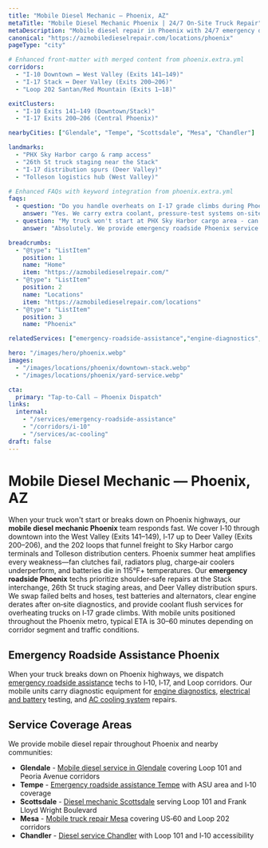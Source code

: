 ```yaml
---
title: "Mobile Diesel Mechanic — Phoenix, AZ"
metaTitle: "Mobile Diesel Mechanic Phoenix | 24/7 On‑Site Truck Repair"
metaDescription: "Mobile diesel repair in Phoenix with 24/7 emergency dispatch. Serving I‑10, I‑17, and the Stack interchange."
canonical: "https://azmobiledieselrepair.com/locations/phoenix"
pageType: "city"

# Enhanced front-matter with merged content from phoenix.extra.yml
corridors:
  - "I-10 Downtown ↔ West Valley (Exits 141–149)"
  - "I-17 Stack ↔ Deer Valley (Exits 200–206)"
  - "Loop 202 Santan/Red Mountain (Exits 1–18)"

exitClusters:
  - "I-10 Exits 141–149 (Downtown/Stack)"
  - "I-17 Exits 200–206 (Central Phoenix)"

nearbyCities: ["Glendale", "Tempe", "Scottsdale", "Mesa", "Chandler"]

landmarks:
  - "PHX Sky Harbor cargo & ramp access"
  - "26th St truck staging near the Stack"
  - "I-17 distribution spurs (Deer Valley)"
  - "Tolleson logistics hub (West Valley)"

# Enhanced FAQs with keyword integration from phoenix.extra.yml
faqs:
  - question: "Do you handle overheats on I-17 grade climbs during Phoenix summer?"
    answer: "Yes. We carry extra coolant, pressure-test systems on-site, and provide roadside water delivery for emergency cooling. The I-17 northbound grade from Central Phoenix to Deer Valley is notorious for overheating in 115°F+ weather - we position techs specifically for these calls."
  - question: "My truck won't start at PHX Sky Harbor cargo area - can you jump it?"
    answer: "Absolutely. We provide emergency roadside Phoenix service including jumpstarts, battery testing, and alternator diagnostics at Sky Harbor cargo terminals, 26th St staging areas, and all major freight facilities. Our mobile diesel mechanic Phoenix team carries heavy-duty batteries and charging equipment for immediate response."

breadcrumbs:
  - "@type": "ListItem"
    position: 1
    name: "Home"
    item: "https://azmobiledieselrepair.com/"
  - "@type": "ListItem"
    position: 2
    name: "Locations"
    item: "https://azmobiledieselrepair.com/locations"
  - "@type": "ListItem"
    position: 3
    name: "Phoenix"

relatedServices: ["emergency-roadside-assistance","engine-diagnostics","ac-cooling"]

hero: "/images/hero/phoenix.webp"
images:
  - "/images/locations/phoenix/downtown-stack.webp"
  - "/images/locations/phoenix/yard-service.webp"

cta:
  primary: "Tap‑to‑Call — Phoenix Dispatch"
links:
  internal:
    - "/services/emergency-roadside-assistance"
    - "/corridors/i-10"
    - "/services/ac-cooling"
draft: false
---
```


# Mobile Diesel Mechanic — Phoenix, AZ

When your truck won't start or breaks down on Phoenix highways, our **mobile diesel mechanic Phoenix** team responds fast. We cover I‑10 through downtown into the West Valley (Exits 141–149), I‑17 up to Deer Valley (Exits 200–206), and the 202 loops that funnel freight to Sky Harbor cargo terminals and Tolleson distribution centers. Phoenix summer heat amplifies every weakness—fan clutches fail, radiators plug, charge‑air coolers underperform, and batteries die in 115°F+ temperatures. Our **emergency roadside Phoenix** techs prioritize shoulder‑safe repairs at the Stack interchange, 26th St truck staging areas, and Deer Valley distribution spurs. We swap failed belts and hoses, test batteries and alternators, clear engine derates after on‑site diagnostics, and provide coolant flush services for overheating trucks on I‑17 grade climbs. With mobile units positioned throughout the Phoenix metro, typical ETA is 30–60 minutes depending on corridor segment and traffic conditions.

## Emergency Roadside Assistance Phoenix

When your truck breaks down on Phoenix highways, we dispatch [emergency roadside assistance](/services/emergency-roadside-assistance) techs to I‑10, I‑17, and Loop corridors. Our mobile units carry diagnostic equipment for [engine diagnostics](/services/engine-diagnostics), [electrical and battery](/services/electrical-batteries) testing, and [AC cooling system](/services/ac-cooling) repairs.

## Service Coverage Areas

We provide mobile diesel repair throughout Phoenix and nearby communities:

- **Glendale** - [Mobile diesel service in Glendale](/locations/glendale) covering Loop 101 and Peoria Avenue corridors
- **Tempe** - [Emergency roadside assistance Tempe](/locations/tempe) with ASU area and I‑10 coverage
- **Scottsdale** - [Diesel mechanic Scottsdale](/locations/scottsdale) serving Loop 101 and Frank Lloyd Wright Boulevard
- **Mesa** - [Mobile truck repair Mesa](/locations/mesa) covering US‑60 and Loop 202 corridors
- **Chandler** - [Diesel service Chandler](/locations/chandler) with Loop 101 and I‑10 accessibility
